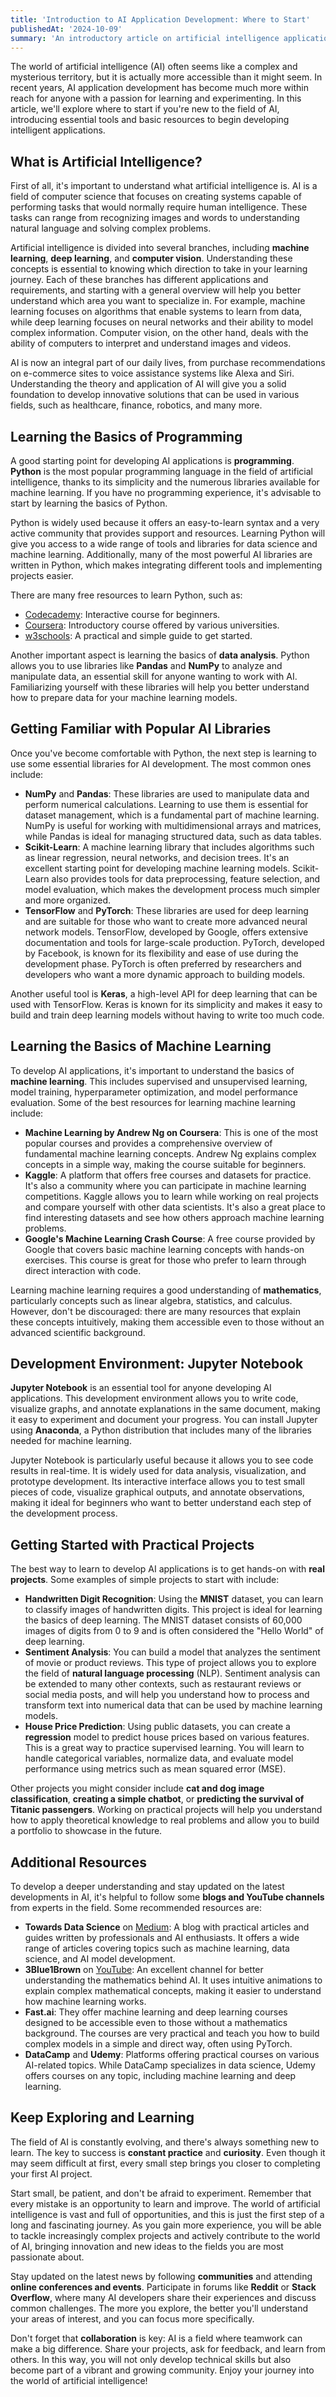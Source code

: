 ```yaml
---
title: 'Introduction to AI Application Development: Where to Start'
publishedAt: '2024-10-09'
summary: 'An introductory article on artificial intelligence application development, aimed at beginners who want to learn how to start with programming, AI libraries, and practical projects.'
---
```


The world of artificial intelligence (AI) often seems like a complex and mysterious territory, but it is actually more accessible than it might seem. In recent years, AI application development has become much more within reach for anyone with a passion for learning and experimenting. In this article, we'll explore where to start if you're new to the field of AI, introducing essential tools and basic resources to begin developing intelligent applications.

## What is Artificial Intelligence?

First of all, it's important to understand what artificial intelligence is. AI is a field of computer science that focuses on creating systems capable of performing tasks that would normally require human intelligence. These tasks can range from recognizing images and words to understanding natural language and solving complex problems.

Artificial intelligence is divided into several branches, including **machine learning**, **deep learning**, and **computer vision**. Understanding these concepts is essential to knowing which direction to take in your learning journey. Each of these branches has different applications and requirements, and starting with a general overview will help you better understand which area you want to specialize in. For example, machine learning focuses on algorithms that enable systems to learn from data, while deep learning focuses on neural networks and their ability to model complex information. Computer vision, on the other hand, deals with the ability of computers to interpret and understand images and videos.

AI is now an integral part of our daily lives, from purchase recommendations on e-commerce sites to voice assistance systems like Alexa and Siri. Understanding the theory and application of AI will give you a solid foundation to develop innovative solutions that can be used in various fields, such as healthcare, finance, robotics, and many more.

## Learning the Basics of Programming

A good starting point for developing AI applications is **programming**. **Python** is the most popular programming language in the field of artificial intelligence, thanks to its simplicity and the numerous libraries available for machine learning. If you have no programming experience, it's advisable to start by learning the basics of Python.

Python is widely used because it offers an easy-to-learn syntax and a very active community that provides support and resources. Learning Python will give you access to a wide range of tools and libraries for data science and machine learning. Additionally, many of the most powerful AI libraries are written in Python, which makes integrating different tools and implementing projects easier.

There are many free resources to learn Python, such as:
- [Codecademy](https://www.codecademy.com/learn/learn-python-3): Interactive course for beginners.
- [Coursera](https://www.coursera.org/learn/python): Introductory course offered by various universities.
- [w3schools](https://www.w3schools.com/python/): A practical and simple guide to get started.

Another important aspect is learning the basics of **data analysis**. Python allows you to use libraries like **Pandas** and **NumPy** to analyze and manipulate data, an essential skill for anyone wanting to work with AI. Familiarizing yourself with these libraries will help you better understand how to prepare data for your machine learning models.

## Getting Familiar with Popular AI Libraries

Once you've become comfortable with Python, the next step is learning to use some essential libraries for AI development. The most common ones include:

- **NumPy** and **Pandas**: These libraries are used to manipulate data and perform numerical calculations. Learning to use them is essential for dataset management, which is a fundamental part of machine learning. NumPy is useful for working with multidimensional arrays and matrices, while Pandas is ideal for managing structured data, such as data tables.
- **Scikit-Learn**: A machine learning library that includes algorithms such as linear regression, neural networks, and decision trees. It's an excellent starting point for developing machine learning models. Scikit-Learn also provides tools for data preprocessing, feature selection, and model evaluation, which makes the development process much simpler and more organized.
- **TensorFlow** and **PyTorch**: These libraries are used for deep learning and are suitable for those who want to create more advanced neural network models. TensorFlow, developed by Google, offers extensive documentation and tools for large-scale production. PyTorch, developed by Facebook, is known for its flexibility and ease of use during the development phase. PyTorch is often preferred by researchers and developers who want a more dynamic approach to building models.

Another useful tool is **Keras**, a high-level API for deep learning that can be used with TensorFlow. Keras is known for its simplicity and makes it easy to build and train deep learning models without having to write too much code.

## Learning the Basics of Machine Learning

To develop AI applications, it's important to understand the basics of **machine learning**. This includes supervised and unsupervised learning, model training, hyperparameter optimization, and model performance evaluation. Some of the best resources for learning machine learning include:

- **Machine Learning by Andrew Ng on Coursera**: This is one of the most popular courses and provides a comprehensive overview of fundamental machine learning concepts. Andrew Ng explains complex concepts in a simple way, making the course suitable for beginners.
- **Kaggle**: A platform that offers free courses and datasets for practice. It's also a community where you can participate in machine learning competitions. Kaggle allows you to learn while working on real projects and compare yourself with other data scientists. It's also a great place to find interesting datasets and see how others approach machine learning problems.
- **Google's Machine Learning Crash Course**: A free course provided by Google that covers basic machine learning concepts with hands-on exercises. This course is great for those who prefer to learn through direct interaction with code.

Learning machine learning requires a good understanding of **mathematics**, particularly concepts such as linear algebra, statistics, and calculus. However, don't be discouraged: there are many resources that explain these concepts intuitively, making them accessible even to those without an advanced scientific background.

## Development Environment: Jupyter Notebook

**Jupyter Notebook** is an essential tool for anyone developing AI applications. This development environment allows you to write code, visualize graphs, and annotate explanations in the same document, making it easy to experiment and document your progress. You can install Jupyter using **Anaconda**, a Python distribution that includes many of the libraries needed for machine learning.

Jupyter Notebook is particularly useful because it allows you to see code results in real-time. It is widely used for data analysis, visualization, and prototype development. Its interactive interface allows you to test small pieces of code, visualize graphical outputs, and annotate observations, making it ideal for beginners who want to better understand each step of the development process.

## Getting Started with Practical Projects

The best way to learn to develop AI applications is to get hands-on with **real projects**. Some examples of simple projects to start with include:

- **Handwritten Digit Recognition**: Using the **MNIST** dataset, you can learn to classify images of handwritten digits. This project is ideal for learning the basics of deep learning. The MNIST dataset consists of 60,000 images of digits from 0 to 9 and is often considered the "Hello World" of deep learning.
- **Sentiment Analysis**: You can build a model that analyzes the sentiment of movie or product reviews. This type of project allows you to explore the field of **natural language processing** (NLP). Sentiment analysis can be extended to many other contexts, such as restaurant reviews or social media posts, and will help you understand how to process and transform text into numerical data that can be used by machine learning models.
- **House Price Prediction**: Using public datasets, you can create a **regression** model to predict house prices based on various features. This is a great way to practice supervised learning. You will learn to handle categorical variables, normalize data, and evaluate model performance using metrics such as mean squared error (MSE).

Other projects you might consider include **cat and dog image classification**, **creating a simple chatbot**, or **predicting the survival of Titanic passengers**. Working on practical projects will help you understand how to apply theoretical knowledge to real problems and allow you to build a portfolio to showcase in the future.

## Additional Resources

To develop a deeper understanding and stay updated on the latest developments in AI, it's helpful to follow some **blogs and YouTube channels** from experts in the field. Some recommended resources are:

- **Towards Data Science** on [Medium](https://medium.com/): A blog with practical articles and guides written by professionals and AI enthusiasts. It offers a wide range of articles covering topics such as machine learning, data science, and AI model development.
- **3Blue1Brown** on [YouTube](https://www.youtube.com/c/3blue1brown): An excellent channel for better understanding the mathematics behind AI. It uses intuitive animations to explain complex mathematical concepts, making it easier to understand how machine learning works.
- **Fast.ai**: They offer machine learning and deep learning courses designed to be accessible even to those without a mathematics background. The courses are very practical and teach you how to build complex models in a simple and direct way, often using PyTorch.
- **DataCamp** and **Udemy**: Platforms offering practical courses on various AI-related topics. While DataCamp specializes in data science, Udemy offers courses on any topic, including machine learning and deep learning.

## Keep Exploring and Learning

The field of AI is constantly evolving, and there's always something new to learn. The key to success is **constant practice** and **curiosity**. Even though it may seem difficult at first, every small step brings you closer to completing your first AI project.

Start small, be patient, and don't be afraid to experiment. Remember that every mistake is an opportunity to learn and improve. The world of artificial intelligence is vast and full of opportunities, and this is just the first step of a long and fascinating journey. As you gain more experience, you will be able to tackle increasingly complex projects and actively contribute to the world of AI, bringing innovation and new ideas to the fields you are most passionate about.

Stay updated on the latest news by following **communities** and attending **online conferences and events**. Participate in forums like **Reddit** or **Stack Overflow**, where many AI developers share their experiences and discuss common challenges. The more you explore, the better you'll understand your areas of interest, and you can focus more specifically.

Don't forget that **collaboration** is key: AI is a field where teamwork can make a big difference. Share your projects, ask for feedback, and learn from others. In this way, you will not only develop technical skills but also become part of a vibrant and growing community. Enjoy your journey into the world of artificial intelligence!